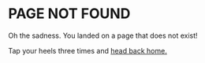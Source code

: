 
<SEO title="404 - Page Not Found" />

# PAGE NOT FOUND

Oh the sadness. You landed on a page that does not exist!

Tap your heels three times and [head back home.](https://www.briannasharpe.com/)
